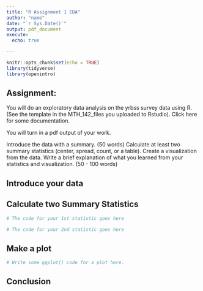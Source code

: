 ```yaml
---
title: "R Assignment 1 EDA"
author: "name"
date: "`r Sys.Date()`"
output: pdf_document
execute: 
  echo: true

---
```


```r
knitr::opts_chunk$set(echo = TRUE)
library(tidyverse)
library(openintro)
```

## Assignment: 

You will do an exploratory data analysis on the yrbss survey data using R. (See the template in the MTH_142_files you uploaded to Rstudio). Click here for some documentation.


You will turn in a pdf output of your work.

Introduce the data with a summary. (50 words)
Calculate at least two summary statistics (center, spread, count, or a table).
Create a visualization from the data.
Write a brief explanation of what you learned from your statistics and visualization. (50 - 100 words)

## Introduce your data


## Calculate two Summary Statistics

```r
# The code for your 1st statistic goes here

```

```r
# The code for your 2nd statistic goes here

```

## Make a plot

```r
# Write some ggplot() code for a plot here. 

```

## Conclusion

